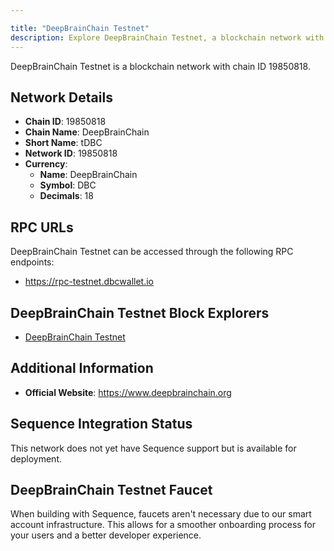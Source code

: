 ```yaml
---

title: "DeepBrainChain Testnet"
description: Explore DeepBrainChain Testnet, a blockchain network with chain ID 19850818. Learn about its native currency, DeepBrainChain, and how to interact with the network.
---
```




DeepBrainChain Testnet is a blockchain network with chain ID 19850818.

## Network Details

- **Chain ID**: 19850818
- **Chain Name**: DeepBrainChain
- **Short Name**: tDBC
- **Network ID**: 19850818
- **Currency**: 
  - **Name**: DeepBrainChain
  - **Symbol**: DBC
  - **Decimals**: 18

## RPC URLs

DeepBrainChain Testnet can be accessed through the following RPC endpoints:

- https://rpc-testnet.dbcwallet.io

## DeepBrainChain Testnet Block Explorers

- [DeepBrainChain Testnet](https://blockscout-testnet.dbcscan.io)

## Additional Information

- **Official Website**: https://www.deepbrainchain.org

## Sequence Integration Status

This network does not yet have Sequence support but is available for deployment.

## DeepBrainChain Testnet Faucet

When building with Sequence, faucets aren't necessary due to our smart account infrastructure. This allows for a smoother onboarding process for your users and a better developer experience.
